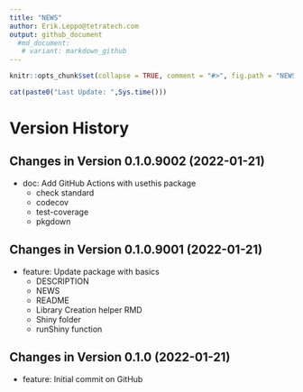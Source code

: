 ```yaml
---
title: "NEWS"
author: Erik.Leppo@tetratech.com
output: github_document
  #md_document:
   # variant: markdown_github
---
```


<!-- NEWS.md is generated from NEWS.Rmd. Please edit that file -->

```r
knitr::opts_chunk$set(collapse = TRUE, comment = "#>", fig.path = "NEWS-")
```

```r
cat(paste0("Last Update: ",Sys.time()))
```

# Version History

## Changes in Version 0.1.0.9002 (2022-01-21)

* doc: Add GitHub Actions with usethis package
    + check standard
    + codecov
    + test-coverage
    + pkgdown

## Changes in Version 0.1.0.9001 (2022-01-21)

* feature: Update package with basics
    + DESCRIPTION
    + NEWS
    + README
    + Library Creation helper RMD
    + Shiny folder
    + runShiny function

## Changes in Version 0.1.0 (2022-01-21)

* feature: Initial commit on GitHub

    

